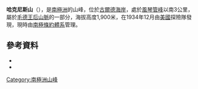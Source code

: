 {{coord|86|4|S|150|36|W|source:GNIS|display=title}}

'''哈克尼斯山'''（{{lang-en|Mount Harkness}}），是[[南極洲|南極洲]]的山峰，位於[[古爾德海岸|古爾德海岸]]，處於[[風琴管峰|風琴管峰]]以南3公里，屬於[[毛德王后山脈|毛德王后山脈]]的一部分，海拔高度1,900米，在1934年12月由[[美國|美國]]探險隊發現，現時由[[南極條約體系|南極條約體系]]管理。

==參考資料==
*{{cite gnis | type = antarid | id = 6386| name = Harkness, Mount | accessdate = 2012-05-23}}
*{{usgs-gazetteer|id=6386|name=Harkness, Mount}}

{{Antarctica-geo-stub}}
[[Category:南極洲山峰|Category:南極洲山峰]]